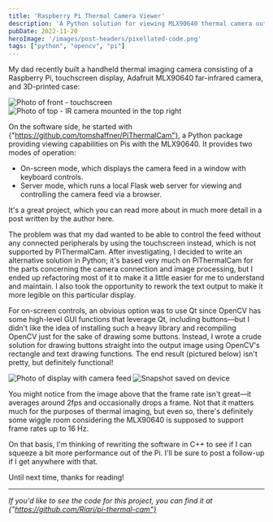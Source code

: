 ```yaml
---
title: 'Raspberry Pi Thermal Camera Viewer'
description: 'A Python solution for viewing MLX90640 thermal camera output on a Pi.'
pubDate: 2022-11-20
heroImage: '/images/post-headers/pixellated-code.png'
tags: ["python", "opencv", "pi"]
---
```


My dad recently built a handheld thermal imaging camera consisting of a Raspberry Pi, touchscreen display, Adafruit MLX90640 far-infrared camera, and 3D-printed case:

<Image src={photo1Image.src} alt="Photo of front - touchscreen" caption="Front - touchscreen" />

<Image src={photo2Image.src} alt="Photo of top - IR camera mounted in the top right" caption="Top - IR camera mounted in the top right" />

On the software side, he started with <ExternalLink url="https://github.com/tomshaffner/PiThermalCam">{"https://github.com/tomshaffner/PiThermalCam"}</ExternalLink>, a Python package providing viewing capabilities on Pis with the MLX90640. It provides two modes of operation:

* On-screen mode, which displays the camera feed in a window with keyboard controls.
* Server mode, which runs a local Flask web server for viewing and controlling the camera feed via a browser.

It's a great project, which you can read more about in much more detail in a post written by the author <ExternalLink url="https://tomshaffner.github.io/PiThermalCam/">here</ExternalLink>.

The problem was that my dad wanted to be able to control the feed without any connected peripherals by using the touchscreen instead, which is not supported by PiThermalCam. After investigating, I decided to write an alternative solution in Python; it's based very much on PiThermalCam for the parts concerning the camera connection and image processing, but I ended up refactoring most of it to make it a little easier for me to understand and maintain. I also took the opportunity to rework the text output to make it more legible on this particular display.

For on-screen controls, an obvious option was to use Qt since OpenCV has some high-level GUI functions that leverage Qt, including buttons—but I didn't like the idea of installing such a heavy library and recompiling OpenCV just for the sake of drawing some buttons. Instead, I wrote a crude solution for drawing buttons straight into the output image using OpenCV's rectangle and text drawing functions. The end result (pictured below) isn't pretty, but definitely functional!

<Image src={photo3Image.src} alt="Photo of display with camera feed" caption="Display with camera feed" />

<Image src={snapshotImage.src} alt="Snapshot saved on device" caption="Snapshot saved on the device" />

You might notice from the image above that the frame rate isn't great—it averages around 2fps and occasionally drops a frame. Not that it matters much for the purposes of thermal imaging, but even so, there's definitely some wiggle room considering the MLX90640 is supposed to support frame rates up to 16 Hz.

On that basis, I'm thinking of rewriting the software in C++ to see if I can squeeze a bit more performance out of the Pi. I'll be sure to post a follow-up if I get anywhere with that.

Until next time, thanks for reading!

---

*If you'd like to see the code for this project, you can find it at <ExternalLink url="https://github.com/Riari/pi-thermal-cam">{"https://github.com/Riari/pi-thermal-cam"}</ExternalLink>*